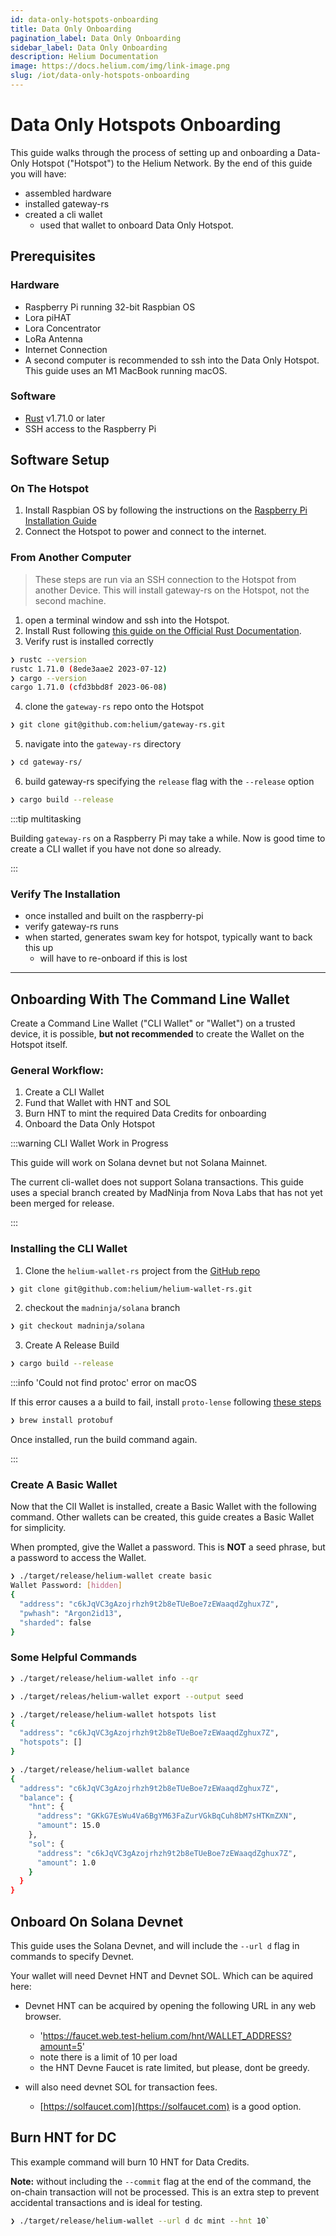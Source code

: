 ```yaml
---
id: data-only-hotspots-onboarding
title: Data Only Onboarding
pagination_label: Data Only Onboarding
sidebar_label: Data Only Onboarding
description: Helium Documentation
image: https://docs.helium.com/img/link-image.png
slug: /iot/data-only-hotspots-onboarding
---
```



# Data Only Hotspots Onboarding

This guide walks through the process of setting up and onboarding a Data-Only Hotspot ("Hotspot") to
the Helium Network. By the end of this guide you will have:

- assembled hardware
- installed gateway-rs
- created a cli wallet
  - used that wallet to onboard Data Only Hotspot.

## Prerequisites

### Hardware

- Raspberry Pi running 32-bit Raspbian OS
- Lora piHAT
- Lora Concentrator
- LoRa Antenna
- Internet Connection
- A second computer is recommended to ssh into the Data Only Hotspot. This guide uses an M1 MacBook
  running macOS.

### Software

- [Rust](https://www.rust-lang.org) v1.71.0 or later
- SSH access to the Raspberry Pi

## Software Setup

### On The Hotspot

1. Install Raspbian OS by following the instructions on the
   [Raspberry Pi Installation Guide](https://www.raspberrypi.com/software/)
1. Connect the Hotspot to power and connect to the internet.

### From Another Computer

> These steps are run via an SSH connection to the Hotspot from another Device. This will install
> gateway-rs on the Hotspot, not the second machine.

1. open a terminal window and ssh into the Hotspot.
2. Install Rust following
   [this guide on the Official Rust Documentation](https://www.rust-lang.org/tools/install).
3. Verify rust is installed correctly

```sh title="Verify Rust installation"
❯ rustc --version
rustc 1.71.0 (8ede3aae2 2023-07-12)
❯ cargo --version
cargo 1.71.0 (cfd3bbd8f 2023-06-08)
```

4. clone the `gateway-rs` repo onto the Hotspot

```sh title="clone Repo"
❯ git clone git@github.com:helium/gateway-rs.git
```

5. navigate into the `gateway-rs` directory

```sh title="move into the directory"
❯ cd gateway-rs/
```

6. build gateway-rs specifying the `release` flag with the `--release` option

```sh title="create a release build"
❯ cargo build --release
```

:::tip multitasking

Building `gateway-rs` on a Raspberry Pi may take a while. Now is good time to create a CLI wallet if
you have not done so already.

:::

### Verify The Installation

<!-- TODO: What do on Hotspot at this stage? -->

- once installed and built on the raspberry-pi
- verify gateway-rs runs
- when started, generates swam key for hotspot, typically want to back this up
  - will have to re-onboard if this is lost

<!-- TODO: standard user would use a `release` that avoids some of these build steps. -->

---

## Onboarding With The Command Line Wallet

Create a Command Line Wallet ("CLI Wallet" or "Wallet") on a trusted device, it is possible, **but
not recommended** to create the Wallet on the Hotspot itself.

### General Workflow:

1. Create a CLI Wallet
2. Fund that Wallet with HNT and SOL
3. Burn HNT to mint the required Data Credits for onboarding
4. Onboard the Data Only Hotspot

:::warning CLI Wallet Work in Progress

This guide will work on Solana devnet but not Solana Mainnet.

The current cli-wallet does not support Solana transactions. This guide uses a special branch
created by MadNinja from Nova Labs that has not yet been merged for release.

:::

### Installing the CLI Wallet

1. Clone the `helium-wallet-rs` project from the
   [GitHub repo](https://github.com/helium/helium-wallet-rs)

```sh title="clone the repo"
❯ git clone git@github.com:helium/helium-wallet-rs.git
```

2. checkout the `madninja/solana` branch

```sh title="switch branch"
❯ git checkout madninja/solana
```

3. Create A Release Build

```sh
❯ cargo build --release
```

:::info 'Could not find protoc' error on macOS

If this error causes a a build to fail, install `proto-lense` following
[these steps](https://google.github.io/proto-lens/installing-protoc.html)

```sh title="macOS proto-lens installation with homebrew"
❯ brew install protobuf
```

Once installed, run the build command again.

:::

### Create A Basic Wallet

Now that the ClI Wallet is installed, create a Basic Wallet with the following command. Other
wallets can be created, this guide creates a Basic Wallet for simplicity.

When prompted, give the Wallet a password. This is **NOT** a seed phrase, but a password to access
the Wallet.

```sh title="create a basic wallet"
❯ ./target/release/helium-wallet create basic
Wallet Password: [hidden]
{
  "address": "c6kJqVC3gAzojrhzh9t2b8eTUeBoe7zEWaaqdZghux7Z",
  "pwhash": "Argon2id13",
  "sharded": false
}
```

### Some Helpful Commands

```sh title="Print the Wallet QR code to the console"
❯ ./target/release/helium-wallet info --qr
```

```sh title="Print the Wallet Seed Phrase to the console"
❯ ./target/releas/helium-wallet export --output seed
```

```sh title="List a Wallet's Hotspots"
❯ ./target/release/helium-wallet hotspots list
{
  "address": "c6kJqVC3gAzojrhzh9t2b8eTUeBoe7zEWaaqdZghux7Z",
  "hotspots": []
}
```

```sh title="List a Wallet's Token Balances"
❯ ./target/release/helium-wallet balance
{
  "address": "c6kJqVC3gAzojrhzh9t2b8eTUeBoe7zEWaaqdZghux7Z",
  "balance": {
    "hnt": {
      "address": "GKkG7EsWu4Va6BgYM63FaZurVGkBqCuh8bM7sHTKmZXN",
      "amount": 15.0
    },
    "sol": {
      "address": "c6kJqVC3gAzojrhzh9t2b8eTUeBoe7zEWaaqdZghux7Z",
      "amount": 1.0
    }
  }
}
```

## Onboard On Solana Devnet

This guide uses the Solana Devnet, and will include the `--url d` flag in commands to specify
Devnet.

Your wallet will need Devnet HNT and Devnet SOL. Which can be aquired here:

- Devnet HNT can be acquired by opening the following URL in any web browser.

  - 'https://faucet.web.test-helium.com/hnt/WALLET_ADDRESS?amount=5'
  - note there is a limit of 10 per load
  - the HNT Devne Faucet is rate limited, but please, dont be greedy.

- will also need devnet SOL for transaction fees.

  - [https://solfaucet.com](https://solfaucet.com) is a good option.

## Burn HNT for DC

This example command will burn 10 HNT for Data Credits.

**Note:** without including the `--commit` flag at the end of the command, the on-chain transaction
will not be processed. This is an extra step to prevent accidental transactions and is ideal for
testing.

```sh title="HNT burn command"
❯ ./target/release/helium-wallet --url d dc mint --hnt 10`
```

